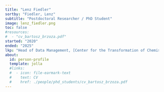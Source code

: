 ```yaml
---
title: "Lenz Fiedler"
sortby: "Fiedler, Lenz"
subtitle: "Postdoctoral Researcher / PhD Student"
image: lenz_fiedler.png
toc: false
#resources: 
#  - "cv_bartosz_brzoza.pdf"
started: "2020"
ended: "2025"
lkp: "Head of Data Management, [Center for the Transformation of Chemistry (CTC)](https://transforming-chemistry.org/en/landingpage/)"
about:
  id: person-profile
  template: jolla
  #links:
  #  - icon: file-earmark-text
  #    text: CV
  #    href: ./people/phd_students/cv_bartosz_brzoza.pdf
---
```


:::{#person-profile}
:::

<!---
## Biography
## Experience
## Education
-->
